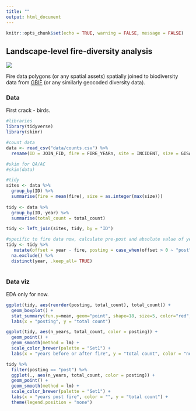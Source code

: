 ```yaml
---
title: ""
output: html_document
---
```


```r
knitr::opts_chunk$set(echo = TRUE, warning = FALSE, message = FALSE)
```

## Landscape-level fire-diversity analysis  

![](./phoenix.png)  

Fire data polygons (or any spatial assets) spatially joined to biodiversity data from [GBIF](https://www.gbif.org) (or any similarly geocoded diversity data).

### Data  
First crack - birds.

```r
#libraries
library(tidyverse)
library(skimr)

#count data
data <- read_csv("data/counts.csv") %>% 
  rename(ID = JOIN_FID, fire = FIRE_YEARn, site = INCIDENT, size = GISAcres, total_count = TotalBird)

#skim for QA/AC
#skim(data)

#tidy  
sites <- data %>% 
  group_by(ID) %>% 
  summarise(fire = mean(fire), size = as.integer(max(size)))
  
tidy <- data %>% 
  group_by(ID, year) %>% 
  summarise(total_count = total_count) 

tidy <- left_join(sites, tidy, by = "ID")

#specific to fire data now, calculate pre-post and absolute value of years 
tidy <- tidy %>% 
   mutate(offset = year - fire, posting = case_when(offset > 0 ~ "post", offset < 0 ~ "pre", offset == 0 ~ "same year"), n_years = abs(offset)) %>% 
  na.exclude() %>% 
  distinct(year, .keep_all= TRUE)
  
```

### Data viz  
EDA only for now.

```r
ggplot(tidy, aes(reorder(posting, total_count), total_count)) +
  geom_boxplot() + 
  stat_summary(fun.y=mean, geom="point", shape=18, size=5, color="red", fill="red") +
  labs(x = "posting", y = "total count")

ggplot(tidy, aes(n_years, total_count, color = posting)) +
  geom_point() +
  geom_smooth(method = lm) +
  scale_color_brewer(palette = "Set1") +
  labs(x = "years before or after fire", y = "total count", color = "none")

tidy %>% 
  filter(posting == "post") %>% 
  ggplot(., aes(n_years, total_count, color = posting)) +
  geom_point() +
  geom_smooth(method = lm) +
  scale_color_brewer(palette = "Set1") +
  labs(x = "years post fire", color = "", y = "total count") +
  theme(legend.position = "none")

```

